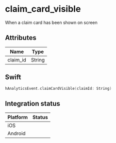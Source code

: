 
# claim_card_visible
When a claim card has been shown on screen

## Attributes

| Name      | Type |
| ----------- | ----------- |
| claim_id      | String       |

## Swift

```swift
hAnalyticsEvent.claimCardVisible(claimId: String)
```

## Integration status

| Platform      | Status |
| ----------- | ----------- |
| iOS      | <GithubStatus query="hAnalyticsEvent.claimCardVisible" />       |
| Android      | <GithubStatus query="hAnalyticsEvent.Companion.claimCardVisible" />       |